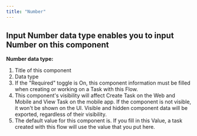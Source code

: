 ```yaml
---
title: "Number"
---
```


## Input **Number data type** enables you to input Number on this component <img src="https://t3837933.p.clickup-attachments.com/t3837933/d51c4d57-9309-4cc2-97f3-bdbf2d3e2561/image.png" alt="" />

**Number data type:** 
1. Title of this component
2. Data type
3. If the "Required" toggle is On, this component information must be filled when creating or working on a Task with this Flow.
4. This component's visibility will affect Create Task on the Web and Mobile and View Task on the mobile app. If the component is not visible, it won't be shown on the UI. Visible and hidden component data will be exported, regardless of their visibility.
5. The default value for this component is. If you fill in this Value, a task created with this flow will use the value that you put here.